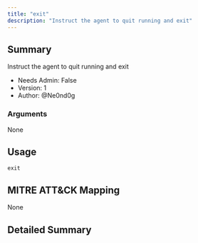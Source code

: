 ```yaml
---
title: "exit"
description: "Instruct the agent to quit running and exit"
---
```


## Summary

Instruct the agent to quit running and exit

- Needs Admin: False
- Version: 1
- Author: @Ne0nd0g

### Arguments

None

## Usage

```
exit
```

## MITRE ATT&CK Mapping

None

## Detailed Summary
